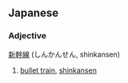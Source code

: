 ==Japanese==
===Adjective===
[[新]][[幹]][[線]] (しんかんせん, shinkansen)

#[[bullet train]], [[shinkansen]]